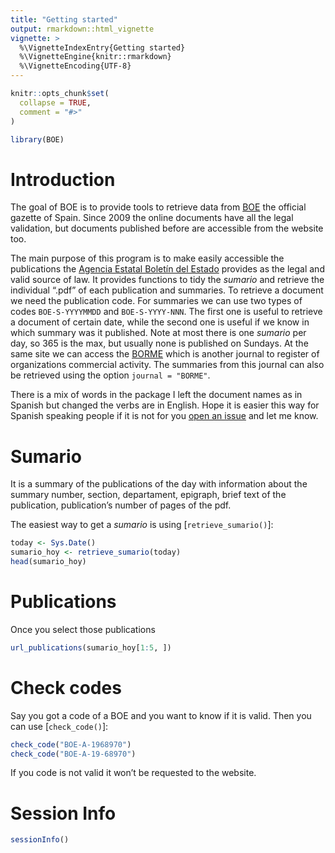 ```yaml
---
title: "Getting started"
output: rmarkdown::html_vignette
vignette: >
  %\VignetteIndexEntry{Getting started}
  %\VignetteEngine{knitr::rmarkdown}
  %\VignetteEncoding{UTF-8}
---
```


```r
knitr::opts_chunk$set(
  collapse = TRUE,
  comment = "#>"
)
```


```r
library(BOE)
```

# Introduction

The goal of BOE is to provide tools to retrieve data from [BOE](https://boe.es) the official gazette of Spain.
Since 2009 the online documents have all the legal validation, but documents published before are accessible from the website too.

The main purpose of this program is to make easily accessible the publications the [Agencia Estatal Boletín del Estado](https://boe.es) provides as the legal and valid source of law.
It provides functions to tidy the *sumario* and retrieve the individual ".pdf" of each publication and summaries. 
To retrieve a document we need the publication code.
For summaries we can use two types of codes `BOE-S-YYYYMMDD` and `BOE-S-YYYY-NNN`.
The first one is useful to retrieve a document of certain date, while the second one is useful if we know in which summary was it published. Note at most there is one *sumario* per day, so 365 is the max, but usually none is published on Sundays. 
At the same site we can access the [BORME](https://boe.es/diario_borme/) which is another journal to register of organizations commercial activity. 
The summaries from this journal can also be retrieved using the option `journal = "BORME"`. 

There is a mix of words in the package I left the document names as in Spanish but changed the verbs are in English.
Hope it is easier this way for Spanish speaking people if it is not for you [open an issue](https://github.com/rOpenSci/BOE/issues/new) and let me know.  

# Sumario

It is a summary of the publications of the day with information about the 
summary number, section, departament, epigraph, brief text of the publication, 
publication's number of pages of the pdf.

The easiest way to get a *sumario* is using [`retrieve_sumario()`]:

```r
today <- Sys.Date()
sumario_hoy <- retrieve_sumario(today)
head(sumario_hoy)
```

# Publications

Once you select those publications

```r
url_publications(sumario_hoy[1:5, ])
```

# Check codes

Say you got a code of a BOE and you want to know if it is valid. Then you can use [`check_code()`]:

```r
check_code("BOE-A-1968970")
check_code("BOE-A-19-68970")
```
If you code is not valid it won't be requested to the website. 

# Session Info {-}

```r
sessionInfo()
```


